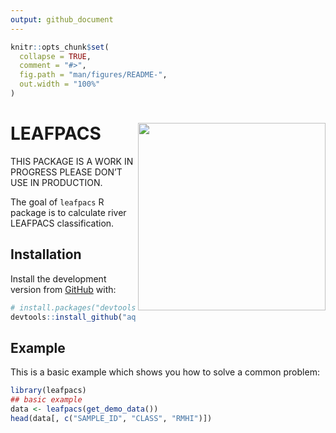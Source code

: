 ```yaml
---
output: github_document
---
```


<!-- README.md is generated from README.Rmd. Please edit that file -->

```r
knitr::opts_chunk$set(
  collapse = TRUE,
  comment = "#>",
  fig.path = "man/figures/README-",
  out.width = "100%"
)
```


# LEAFPACS <img src='https://raw.githubusercontent.com/ecodata1/hera/main/man/figures/leafpacs_logo.png' align="right" height="300" />

<!-- badges: start -->
<!-- badges: end -->

THIS PACKAGE IS A WORK IN PROGRESS PLEASE DON'T USE IN PRODUCTION.

The goal of `leafpacs` R package is to calculate river LEAFPACS classification. 

## Installation

Install the development version from [GitHub](https://github.com/) with:

``` r
# install.packages("devtools")
devtools::install_github("aquaMetrics/leafpacs")
```
## Example

This is a basic example which shows you how to solve a common problem:

```r
library(leafpacs)
## basic example
data <- leafpacs(get_demo_data())
head(data[, c("SAMPLE_ID", "CLASS", "RMHI")])
```

